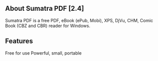 ==About Sumatra PDF [2.4]==
Sumatra PDF is a free PDF, eBook (ePub, Mobi), XPS, DjVu, CHM, Comic Book (CBZ and CBR) reader for Windows.
{{images/sumatra.png}}
==Features==
Free for use
Powerful, small, portable
